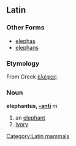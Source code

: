 ==Latin==
[[Category:Latin mammals]]
===Other Forms===
*[[elephas]]
*[[elephans]]
===Etymology===
From Greek [[ἐλέφας]].
===Noun===
'''elephantus, [[Wiktionary Appendix:Latin second declension|-antī]]''' ''m''

#an [[elephant]]
#[[ivory]]